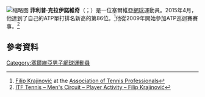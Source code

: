 {{expand english|time=2015-07-02T09:54:42+00:00}}
[[File:Krajinovic_WMQ14_(12)_(14420316690).jpg|缩略图]]
'''菲利普·克拉伊諾維奇'''（{{lang-sr|Филип Крајиновић}}；{{bd|1992年|2月27日}}）是一位塞爾維亞[[網球|網球]]運動員。2015年4月，他達到了自己的ATP單打排名新高的第86位。<ref name="ATP">[http://www.atpworldtour.com/Tennis/Players/Kr/F/Filip-Krajinovic.aspx Filip Krajinović] at the [[Association_of_Tennis_Professionals|Association of Tennis Professionals]]</ref>他從2009年開始參加ATP巡迴賽賽事。<ref name="ITF Activity">[http://www.itftennis.com/mens/players/activity.asp?player=100110994 ITF Tennis – Men's Circuit – Player Activity – Filip Krajinović]</ref>

==參考資料==
{{Reflist}}

{{DEFAULTSORT:Krajinović}}
[[Category:塞爾維亞男子網球運動員|Category:塞爾維亞男子網球運動員]]
{{網球運動員小作品}}